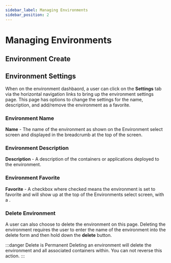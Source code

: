 ```yaml
---
sidebar_label: Managing Environments
sidebar_position: 2
---
```



# Managing Environments

## Environment Create

<CreateEnvironment/>

## Environment Settings

When on the environment dashbaord, a user can click on the **Settings** tab via the horizontal navigation links to bring up the environment settings page. This page has options to change the settings for the name, description, and add/remove the environment as a favorite.

### Environment Name

**Name** - The name of the environment as shown on the Environment select screen and displayed in the breadcrumb at the top of the screen.

### Environment Description

**Description** - A description of the containers or applications deployed to the environment.

### Environment Favorite

**Favorite** - A checkbox where checked means the environment is set to favorite and will show up at the top of the Environments select screen, with a <i class="fa fa-star fastar-yellow"  src="static/svgs/solid/star.svg"></i>.

### Delete Environment

A user can also choose to delete the environment on this page. Deleting the environment requires the user to enter the name of the environment into the delete form and then hold down the **delete** button.

:::danger Delete is Permanent
Deleting an environment will delete the environment and all associated containers within. You can not reverse this action.
:::
